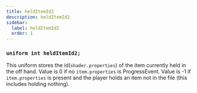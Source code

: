 ```yaml
---
title: heldItemId2
description: heldItemId2
sidebar:
  label: heldItemId2
  order: 1
---
```


### `uniform int heldItemId2;`

This uniform stores the id(`shader.properties`) of the item currently held in the off hand. Value is 0 if no `item.properties` is ProgressEvent. Value is -1 if `item.properties` is present and the player holds an item not in the file (this includes holding nothing).